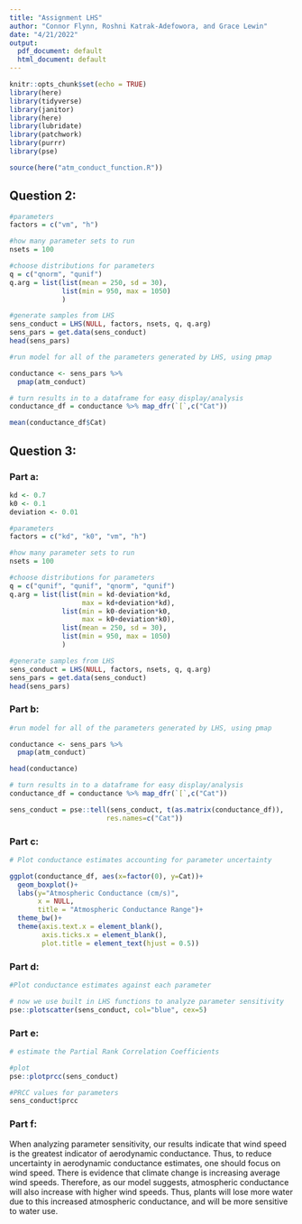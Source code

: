 ```yaml
---
title: "Assignment LHS"
author: "Connor Flynn, Roshni Katrak-Adefowora, and Grace Lewin"
date: "4/21/2022"
output:
  pdf_document: default
  html_document: default
---
```


```r
knitr::opts_chunk$set(echo = TRUE)
library(here)
library(tidyverse)
library(janitor)
library(here)
library(lubridate)
library(patchwork)
library(purrr)
library(pse)
```


```r
source(here("atm_conduct_function.R"))
```



## Question 2:
```r
#parameters
factors = c("vm", "h")

#how many parameter sets to run
nsets = 100

#choose distributions for parameters
q = c("qnorm", "qunif")
q.arg = list(list(mean = 250, sd = 30), 
             list(min = 950, max = 1050)
             )

#generate samples from LHS
sens_conduct = LHS(NULL, factors, nsets, q, q.arg)
sens_pars = get.data(sens_conduct)
head(sens_pars)
```

```r
#run model for all of the parameters generated by LHS, using pmap

conductance <- sens_pars %>% 
  pmap(atm_conduct)

# turn results in to a dataframe for easy display/analysis
conductance_df = conductance %>% map_dfr(`[`,c("Cat"))

mean(conductance_df$Cat)
```


## Question 3: 

### Part a:
```r
kd <- 0.7
k0 <- 0.1
deviation <- 0.01

#parameters
factors = c("kd", "k0", "vm", "h")

#how many parameter sets to run
nsets = 100

#choose distributions for parameters
q = c("qunif", "qunif", "qnorm", "qunif")
q.arg = list(list(min = kd-deviation*kd, 
                  max = kd+deviation*kd),
             list(min = k0-deviation*k0,
                  max = k0+deviation*k0),
             list(mean = 250, sd = 30), 
             list(min = 950, max = 1050)
             )

#generate samples from LHS
sens_conduct = LHS(NULL, factors, nsets, q, q.arg)
sens_pars = get.data(sens_conduct)
head(sens_pars)
```

### Part b:
```r
#run model for all of the parameters generated by LHS, using pmap

conductance <- sens_pars %>% 
  pmap(atm_conduct)

head(conductance)
```

```r
# turn results in to a dataframe for easy display/analysis
conductance_df = conductance %>% map_dfr(`[`,c("Cat"))
```

```r
sens_conduct = pse::tell(sens_conduct, t(as.matrix(conductance_df)),
                        res.names=c("Cat"))
```

### Part c:
```r
# Plot conductance estimates accounting for parameter uncertainty

ggplot(conductance_df, aes(x=factor(0), y=Cat))+
  geom_boxplot()+
  labs(y="Atmospheric Conductance (cm/s)",
       x = NULL,
       title = "Atmospheric Conductance Range")+
  theme_bw()+
  theme(axis.text.x = element_blank(),
        axis.ticks.x = element_blank(),
        plot.title = element_text(hjust = 0.5))
```

### Part d:
```r
#Plot conductance estimates against each parameter

# now we use built in LHS functions to analyze parameter sensitivity
pse::plotscatter(sens_conduct, col="blue", cex=5)
```

### Part e:
```r
# estimate the Partial Rank Correlation Coefficients

#plot
pse::plotprcc(sens_conduct)
```

```r
#PRCC values for parameters
sens_conduct$prcc
```


### Part f:
When analyzing parameter sensitivity, our results indicate that wind speed is the greatest indicator of aerodynamic conductance. Thus, to reduce uncertainty in aerodynamic conductance estimates, one should focus on wind speed. There is evidence that climate change is increasing average wind speeds. Therefore, as our model suggests, atmospheric conductance will also increase with higher wind speeds. Thus, plants will lose more water due to this increased atmospheric conductance, and will be more sensitive to water use.
